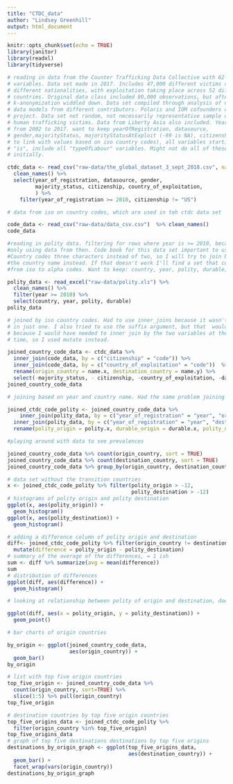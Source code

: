 ```yaml
---
title: "CTDC_data"
author: "Lindsey Greenhill"
output: html_document
---
```


```r
knitr::opts_chunk$set(echo = TRUE)
library(janitor)
library(readxl)
library(tidyverse)
```

```r

# reading in data from the Counter Trafficking Data Collective with 62 different
# variables. Data set made in 2017. Includes 47,000 different victims of 43
# different nationalities, with exploitation taking place across 52 different
# countries. Original data class included 80,000 observations, but after
# k-anonymization widdled down. Data set compiled through analysis of different
# data models from different contributors. Polaris and IOM cofounders of this
# project. Data set not random, not necessarily representative sample of all
# human trafficking victims. Data from Liberty Asia also included. Years frange
# from 2002 to 2017. want to keep yearOfRegistration, datasource,
# gender,majorityStatus, majorityStatusAtExploit (-99 is NA), citizenship (need
# to link with values based on iso country codes), all variables starting with
# "is", include all "typeOfLabour" variables. Might not do all of these
# initially.

ctdc_data <- read_csv("raw-data/the_global_dataset_3_sept_2018.csv", na = c("", "-99", "NA")) %>% 
  clean_names() %>%
  select(year_of_registration, datasource, gender,
         majority_status, citizenship, country_of_exploitation,
         ) %>%
    filter(year_of_registration >= 2010, citizenship != "US")
```

```r

# data from iso on country codes, which are used in teh ctdc data set

code_data <- read_csv("raw-data/data_csv.csv")  %>% clean_names()
code_data
```

```r

#reading in polity data. filtering for rows where year is >= 2010, because I'm
#only using data from then. Code book for this data set important to use.
#Country codes three characters instead of two, so I will try to join based on
#the country name instead. If that doesn't work I'll find a set that converts
#from iso to alpha codes. Want to keep: country, year, polity, durable, persist

polity_data <- read_excel("raw-data/polity.xls") %>%
  clean_names() %>%
  filter(year >= 2010) %>%
  select(country, year, polity, durable)
polity_data

```

```r

# joined by iso country codes. Had to use inner_joins because it wasn't working
# in just one. I also tried to use the suffix argument, but that  wouldn't work
# because I would have needed to inner join by the two variables at the same
# time, so I used mutate instead.

joined_country_code_data <- ctdc_data %>%
  inner_join(code_data, by = c("citizenship" = "code")) %>%
  inner_join(code_data, by = c("country_of_exploitation" = "code"))  %>%
  rename(origin_country = name.x, destination_country = name.y) %>%
  select(-majority_status, - citizenship, -country_of_exploitation, -datasource)
joined_country_code_data
```

```r

# joining based on year and country name. Had the same problem joining by two variables as above so I had to use two inner joins. renamed the columns also because suffix argument not working. 

joined_ctdc_code_polity <- joined_country_code_data %>%
    inner_join(polity_data, by = c("year_of_registration" = "year", "origin_country" = "country")) %>%
  inner_join(polity_data, by = c("year_of_registration" = "year", "destination_country" = "country")) %>%
  rename(polity_origin = polity.x, durable_origin = durable.x, polity_destination = polity.y, durable_destination = durable.y, year = year_of_registration)

```

```r

#playing around with data to see prevalences

joined_country_code_data %>% count(origin_country, sort = TRUE)
joined_country_code_data %>% count(destination_country, sort = TRUE)
joined_country_code_data %>% group_by(origin_country, destination_country) %>% summarize(n())

# data set without the transition countries 
x <- joined_ctdc_code_polity %>% filter(polity_origin > -12,
                                        polity_destination > -12)
# histograms of polity origin and polity destination
ggplot(x, aes(polity_origin)) +
  geom_histogram()
ggplot(x, aes(polity_destination)) +
  geom_histogram()

# adding a difference column of polity origin and destination
diff<- joined_ctdc_code_polity %>% filter(origin_country != destination_country, polity_origin > -13, origin_country != "United States") %>%
  mutate(difference = polity_origin - polity_destination)
# summary of the average of the differences, = 1 ish 
sum <- diff %>% summarize(avg = mean(difference))
sum
# distribution of differences 
ggplot(diff, aes(difference)) +
  geom_histogram()


```
```r

# looking at relationship between polity of origin and destination, doesn't seem to be a relationship 

ggplot(diff, aes(x = polity_origin, y = polity_destination)) +
  geom_point()
```
```r

# bar charts of origin countries

by_origin <- ggplot(joined_country_code_data,
                    aes(origin_country)) +
  geom_bar()
by_origin

# list with top five origin countries
top_five_origin <- joined_country_code_data %>%
  count(origin_country, sort=TRUE) %>%
  slice(1:5) %>% pull(origin_country)
top_five_origin
```
```r
# destination countries by top five origin countries
top_five_origins_data <- joined_ctdc_code_polity %>%
  filter(origin_country %in% top_five_origin) 
top_five_origins_data
# graph of top five destinations destinations by top five origins
destinations_by_origin_graph <- ggplot(top_five_origins_data, 
                                       aes(destination_country)) +
  geom_bar() +
  facet_wrap(vars(origin_country))
destinations_by_origin_graph


```






